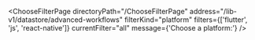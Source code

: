 

<ChooseFilterPage
  directoryPath="/ChooseFilterPage"
  address="/lib-v1/datastore/advanced-workflows"
  filterKind="platform"
  filters={['flutter', 'js', 'react-native']}
  currentFilter="all"
  message={'Choose a platform:'}
/>
